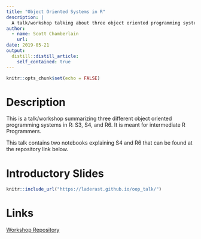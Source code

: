 ```yaml
---
title: "Object Oriented Systems in R"
description: |
  A talk/workshop talking about three object oriented programming systems in R.
author:
  - name: Scott Chamberlain
    url: 
date: 2019-05-21
output:
  distill::distill_article:
    self_contained: true
---
```



```r
knitr::opts_chunk$set(echo = FALSE)
```

# Description

This is a talk/workshop summarizing three different object oriented programming systems in R: S3, S4, and R6. It is meant for intermediate R Programmers.

This talk contains two notebooks explaining S4 and R6 that can be found at the repository link below.

# Introductory Slides

```r
knitr::include_url("https://laderast.github.io/oop_talk/")
```

# Links

[Workshop Repository](https://github.com/laderast/oop_talk/){.btn .btn-primary role="button"}